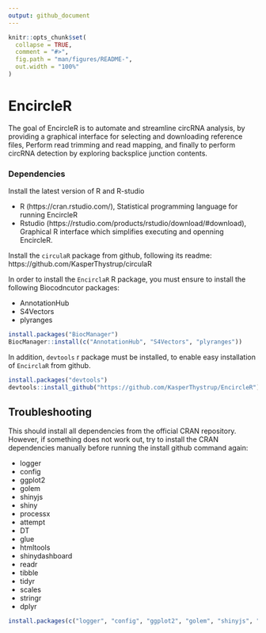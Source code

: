 ```yaml
---
output: github_document
---
```


<!-- README.md is generated from README.Rmd. Please edit that file -->

```r
knitr::opts_chunk$set(
  collapse = TRUE,
  comment = "#>",
  fig.path = "man/figures/README-",
  out.width = "100%"
)
```

# EncircleR

The goal of EncircleR is to automate and streamline circRNA analysis, by providing a graphical interface for selecting and downloading reference files, Perform read trimming and read mapping, and finally to perform circRNA detection by exploring backsplice junction contents.



### Dependencies

Install the latest version of R and R-studio

 * R (https://cran.rstudio.com/), Statistical programming language for running EncircleR
 * Rstudio (https://rstudio.com/products/rstudio/download/#download), Graphical R interface which simplifies executing and openning EncircleR.

Install the `circulaR` package from github, following its readme: https://github.com/KasperThystrup/circulaR
 

In order to install the `EncirclaR` R package, you must ensure to install
the following Biocodncutor packages:

 * AnnotationHub
 * S4Vectors
 * plyranges

```r
install.packages("BiocManager")
BiocManager::install(c("AnnotationHub", "S4Vectors", "plyranges"))
```

In addition, `devtools` r package must be installed, to enable easy
installation of `EncirclaR` from github.

```r
install.packages("devtools")
devtools::install_github("https://github.com/KasperThystrup/EncircleR")
```

## Troubleshooting
This should install all dependencies from the official CRAN repository.
However, if something does not work out, try to install the CRAN
dependencies manually before running the install github command again:

 * logger
 * config
 * ggplot2
 * golem
 * shinyjs
 * shiny
 * processx
 * attempt
 * DT
 * glue
 * htmltools
 * shinydashboard
 * readr
 * tibble
 * tidyr
 * scales
 * stringr
 * dplyr

```r
install.packages(c("logger", "config", "ggplot2", "golem", "shinyjs", "shiny", "processx", "attempt", "DT", "glue", "htmltools", "shinydashboard", "readr", "tibble", "tidyr", "scales", "stringr", "dplyr", "circulaR"))
```

